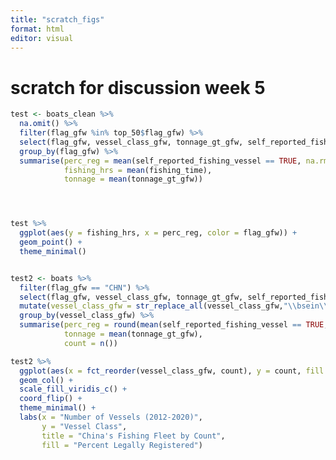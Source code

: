 ```yaml
---
title: "scratch_figs"
format: html
editor: visual
---
```


# scratch for discussion week 5

```r
test <- boats_clean %>% 
  na.omit() %>% 
  filter(flag_gfw %in% top_50$flag_gfw) %>%
  select(flag_gfw, vessel_class_gfw, tonnage_gt_gfw, self_reported_fishing_vessel, year, fishing_time) %>% 
  group_by(flag_gfw) %>% 
  summarise(perc_reg = mean(self_reported_fishing_vessel == TRUE, na.rm = TRUE)*100,
            fishing_hrs = mean(fishing_time),
            tonnage = mean(tonnage_gt_gfw))




test %>% 
  ggplot(aes(y = fishing_hrs, x = perc_reg, color = flag_gfw)) + 
  geom_point() +
  theme_minimal()


test2 <- boats %>% 
  filter(flag_gfw == "CHN") %>%
  select(flag_gfw, vessel_class_gfw, tonnage_gt_gfw, self_reported_fishing_vessel) %>% 
  mutate(vessel_class_gfw = str_replace_all(vessel_class_gfw,"\\bsein\\b", "test")) %>% 
  group_by(vessel_class_gfw) %>% 
  summarise(perc_reg = round(mean(self_reported_fishing_vessel == TRUE, na.rm = TRUE)*100),
            tonnage = mean(tonnage_gt_gfw),
            count = n())

test2 %>% 
  ggplot(aes(x = fct_reorder(vessel_class_gfw, count), y = count, fill = perc_reg)) +
  geom_col() +
  scale_fill_viridis_c() +
  coord_flip() +
  theme_minimal() +
  labs(x = "Number of Vessels (2012-2020)",
       y = "Vessel Class",
       title = "China's Fishing Fleet by Count",
       fill = "Percent Legally Registered")
```
